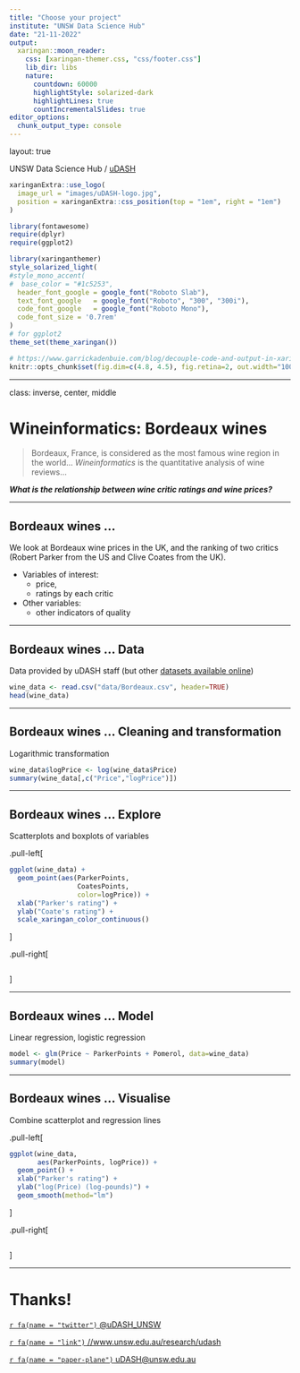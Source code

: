 ```yaml
---
title: "Choose your project"
institute: "UNSW Data Science Hub"
date: "21-11-2022"
output:
  xaringan::moon_reader:
    css: [xaringan-themer.css, "css/footer.css"]
    lib_dir: libs
    nature:
      countdown: 60000
      highlightStyle: solarized-dark
      highlightLines: true
      countIncrementalSlides: true
editor_options: 
  chunk_output_type: console
---
```

layout: true

<div class="my-footer"><span>UNSW Data Science Hub / <a href='https://www.unsw.edu.au/research/udash'>uDASH</a></span></div>

<!-- this adds the link footer to all slides, depends on my-footer class in css-->

```r
xaringanExtra::use_logo(
  image_url = "images/uDASH-logo.jpg",
  position = xaringanExtra::css_position(top = "1em", right = "1em")
)
```

```r
library(fontawesome)
require(dplyr)
require(ggplot2)
```

```r
library(xaringanthemer)
style_solarized_light(
#style_mono_accent(
#  base_color = "#1c5253",
  header_font_google = google_font("Roboto Slab"),
  text_font_google   = google_font("Roboto", "300", "300i"),
  code_font_google   = google_font("Roboto Mono"),
  code_font_size = '0.7rem'
)
# for ggplot2
theme_set(theme_xaringan())
```

```r
# https://www.garrickadenbuie.com/blog/decouple-code-and-output-in-xaringan-slides/
knitr::opts_chunk$set(fig.dim=c(4.8, 4.5), fig.retina=2, out.width="100%")
```


---

class: inverse, center, middle

# Wineinformatics: Bordeaux wines

> Bordeaux, France, is considered as the most famous wine region in the world... _Wineinformatics_ is the quantitative analysis of wine reviews... 

***What is the relationship between wine critic ratings and wine prices?***

---

## Bordeaux wines ...

We look at Bordeaux wine prices in the UK, and the ranking of two critics (Robert Parker from the US and Clive Coates from the UK).

- Variables of interest: 
  - price, 
  - ratings by each critic
- Other variables: 
  - other indicators of quality

---

## Bordeaux wines ... Data

Data provided by uDASH staff (but other [datasets available online](https://ieee-dataport.org/open-access/wineinformatics-21st-century-bordeaux-wines-dataset))


```r
wine_data <- read.csv("data/Bordeaux.csv", header=TRUE)
head(wine_data)

```


---

## Bordeaux wines ... Cleaning and transformation

Logarithmic transformation

```r
wine_data$logPrice <- log(wine_data$Price)
summary(wine_data[,c("Price","logPrice")])
```

---

## Bordeaux wines ... Explore

Scatterplots and boxplots of variables

.pull-left[
```r
ggplot(wine_data) +
  geom_point(aes(ParkerPoints, 
                 CoatesPoints,
                 color=logPrice)) +
  xlab("Parker's rating") +
  ylab("Coate's rating") +
  scale_xaringan_color_continuous()
```
]

.pull-right[
```r
```
]


---

## Bordeaux wines ... Model

Linear regression, logistic regression

```r
model <- glm(Price ~ ParkerPoints + Pomerol, data=wine_data)
summary(model)
```

---

## Bordeaux wines ... Visualise

Combine scatterplot and regression lines

.pull-left[
```r
ggplot(wine_data,
       aes(ParkerPoints, logPrice)) +
  geom_point() +
  xlab("Parker's rating") +
  ylab("log(Price) (log-pounds)") +
  geom_smooth(method="lm")
```
]

.pull-right[
```r
```
]

---


# Thanks!

[`r fa(name = "twitter")` @uDASH_UNSW](https://twitter.com/uDASH_UNSW)

[`r fa(name = "link")` //www.unsw.edu.au/research/udash](https://www.unsw.edu.au/research/udash)

[`r fa(name = "paper-plane")` uDASH@unsw.edu.au](mailto:uDASH@unsw.edu.au )

